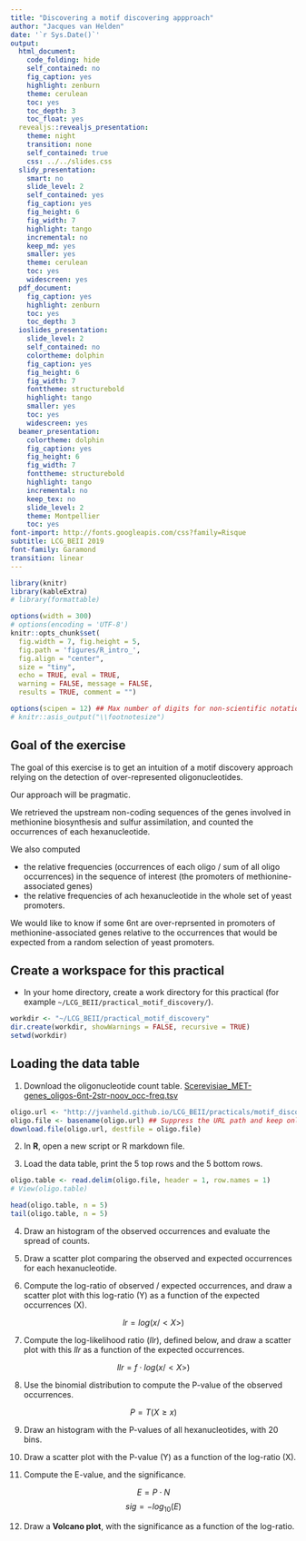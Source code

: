 ```yaml
---
title: "Discovering a motif discovering appproach"
author: "Jacques van Helden"
date: '`r Sys.Date()`'
output:
  html_document:
    code_folding: hide
    self_contained: no
    fig_caption: yes
    highlight: zenburn
    theme: cerulean
    toc: yes
    toc_depth: 3
    toc_float: yes
  revealjs::revealjs_presentation:
    theme: night
    transition: none
    self_contained: true
    css: ../../slides.css
  slidy_presentation:
    smart: no
    slide_level: 2
    self_contained: yes
    fig_caption: yes
    fig_height: 6
    fig_width: 7
    highlight: tango
    incremental: no
    keep_md: yes
    smaller: yes
    theme: cerulean
    toc: yes
    widescreen: yes
  pdf_document:
    fig_caption: yes
    highlight: zenburn
    toc: yes
    toc_depth: 3
  ioslides_presentation:
    slide_level: 2
    self_contained: no
    colortheme: dolphin
    fig_caption: yes
    fig_height: 6
    fig_width: 7
    fonttheme: structurebold
    highlight: tango
    smaller: yes
    toc: yes
    widescreen: yes
  beamer_presentation:
    colortheme: dolphin
    fig_caption: yes
    fig_height: 6
    fig_width: 7
    fonttheme: structurebold
    highlight: tango
    incremental: no
    keep_tex: no
    slide_level: 2
    theme: Montpellier
    toc: yes
font-import: http://fonts.googleapis.com/css?family=Risque
subtitle: LCG_BEII 2019
font-family: Garamond
transition: linear
---
```


```r
library(knitr)
library(kableExtra)
# library(formattable)

options(width = 300)
# options(encoding = 'UTF-8')
knitr::opts_chunk$set(
  fig.width = 7, fig.height = 5, 
  fig.path = 'figures/R_intro_',
  fig.align = "center", 
  size = "tiny", 
  echo = TRUE, eval = TRUE, 
  warning = FALSE, message = FALSE, 
  results = TRUE, comment = "")

options(scipen = 12) ## Max number of digits for non-scientific notation
# knitr::asis_output("\\footnotesize")

```

## Goal of the exercise

The goal of this exercise is to get an intuition of a motif discovery approach relying on the detection of over-represented oligonucleotides. 

Our approach will be pragmatic. 

We retrieved the upstream non-coding sequences of the genes involved in methionine biosynthesis and sulfur assimilation, and counted the occurrences of each hexanucleotide. 

We also computed 

- the relative frequencies (occurrences of each oligo / sum of all oligo occurrences) in the sequence of interest (the promoters of methionine-associated genes)
- the relative frequencies of ach hexanucleotide in the whole set of yeast promoters.

We would like to know if some  6nt are over-reprsented in promoters of methionine-associated genes relative to the occurrences that would be expected from a random selection of yeast promoters.

## Create a workspace for this practical

- In your home directory, create a work directory for this practical (for example `~/LCG_BEII/practical_motif_discovery/`).

```r
workdir <- "~/LCG_BEII/practical_motif_discovery"
dir.create(workdir, showWarnings = FALSE, recursive = TRUE)
setwd(workdir)
```


## Loading the data table


1. Download the oligonucleotide count table. 
[Scerevisiae_MET-genes_oligos-6nt-2str-noov_occ-freq.tsv](http://jvanheld.github.io/LCG_BEII/practicals/motif_discovery/data/Scerevisiae_MET-genes_oligos-6nt-2str-noov_occ-freq.tsv)

```r
oligo.url <- "http://jvanheld.github.io/LCG_BEII/practicals/motif_discovery/data/Scerevisiae_MET-genes_oligos-6nt-2str-noov_occ-freq.tsv"
oligo.file <- basename(oligo.url) ## Suppress the URL path and keep only the file name for local storage
download.file(oligo.url, destfile = oligo.file)
```


2. In **R**, open a new script or R markdown file. 

3. Load the data table, print the 5 top rows and the 5 bottom rows.

```r

oligo.table <- read.delim(oligo.file, header = 1, row.names = 1)
# View(oligo.table)

head(oligo.table, n = 5)
tail(oligo.table, n = 5)
```

4. Draw an histogram of the observed occurrences and evaluate the spread of counts. 

5. Draw a scatter plot comparing the observed and expected occurrences for each hexanucleotide. 

6. Compute the log-ratio of observed / expected occurrences, and draw a scatter plot with this log-ratio (Y) as a function of the expected occurrences (X). 

$$lr = log(x/<X>)$$

7. Compute the log-likelihood ratio ($llr$), defined below, and draw a scatter plot with this $llr$ as a function of the expected occurrences. 

$$llr = f \cdot log(x/<X>)$$


8. Use the binomial distribution to compute the P-value of the observed occurrences. 

$$P = T(X \ge x)$$

9. Draw an histogram with the P-values of all hexanucleotides, with 20 bins.

10. Draw a scatter plot with the P-value (Y) as a function of the log-ratio (X). 

11. Compute the E-value, and the significance. 

$$E = P \cdot N$$
$$sig = -log_{10}(E)$$

12. Draw a **Volcano plot**, with the significance as a function of the log-ratio. 





